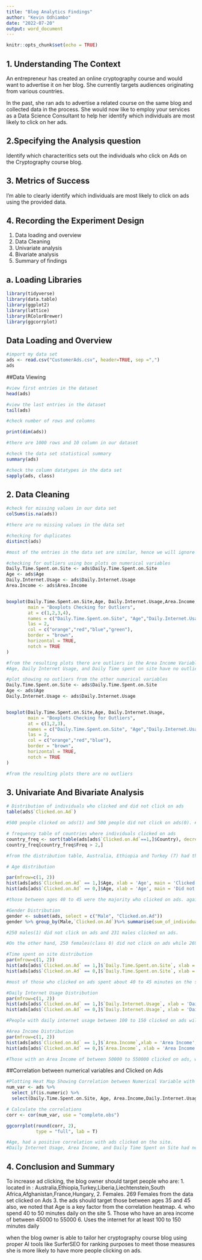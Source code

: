 ---
title: "Blog Analytics Findings"
author: "Kevin Odhiambo"
date: "2022-07-20"
output: word_document
---

```{r setup, include=FALSE}
knitr::opts_chunk$set(echo = TRUE)
```


## 1. Understanding The Context
An entrepreneur has created an online cryptography course and would want to advertise it on her blog. She currently targets audiences originating from various countries. 

In the past, she ran ads to advertise a related course on the same blog and collected data in the process. She would now like to employ your services as a Data Science Consultant to help her identify which individuals are most likely to click on her ads. 

## 2.Specifying the Analysis question
Identify which characteritics sets out the individuals who click on Ads on the Cryptography course blog.

## 3. Metrics of Success
I'm able to clearly identify which individuals are most likely to click on ads using the provided data.

## 4. Recording the Experiment Design 
1. Data loading and overview
2. Data Cleaning
3. Univariate analysis
4. Bivariate analysis
5. Summary of findings

## a. Loading Libraries
```{r}
library(tidyverse)
library(data.table)
library(ggplot2)
library(lattice)
library(RColorBrewer)
library(ggcorrplot)
```

## Data Loading and Overview
```{r}
#import my data set
ads <- read.csv("CustomerAds.csv", header=TRUE, sep =",")
ads
```

##Data Viewing
```{r}
#view first entries in the dataset
head(ads)
```

```{r}
#view the last entries in the dataset
tail(ads)
```

```{r}
#check number of rows and columns

print(dim(ads)) 

#there are 1000 rows and 10 column in our dataset
```

```{r}
#check the data set statistical summary
summary(ads)
```

```{r}
#check the column datatypes in the data set
sapply(ads, class)
```


## 2. Data Cleaning
```{r}
#check for missing values in our data set
colSums(is.na(ads))

#there are no missing values in the data set
```


```{r}
#checking for duplicates
distinct(ads)

#most of the entries in the data set are similar, hence we will ignore them as duplicates
```

```{r}
#checking for outliers using box plots on numerical variables
Daily.Time.Spent.on.Site <- ads$Daily.Time.Spent.on.Site
Age <- ads$Age
Daily.Internet.Usage <- ads$Daily.Internet.Usage
Area.Income <- ads$Area.Income


boxplot(Daily.Time.Spent.on.Site,Age, Daily.Internet.Usage,Area.Income,
        main = "Boxplots Checking for Outliers",
        at = c(1,2,3,4),
        names = c("Daily.Time.Spent.on.Site", "Age","Daily.Internet.Usage","Area.Income"),
        las = 2,
        col = c("orange","red","blue","green"),
        border = "brown",
        horizontal = TRUE,
        notch = TRUE
)

#from the resulting plots there are outliers in the Area Income Variables. 
#Age, Daily Internet Usage, and Daily Time spent on site have no outliers.
```

```{r}
#plot showing no outliers from the other numerical variables
Daily.Time.Spent.on.Site <- ads$Daily.Time.Spent.on.Site
Age <- ads$Age
Daily.Internet.Usage <- ads$Daily.Internet.Usage


boxplot(Daily.Time.Spent.on.Site,Age, Daily.Internet.Usage,
        main = "Boxplots Checking for Outliers",
        at = c(1,2,3),
        names = c("Daily.Time.Spent.on.Site", "Age","Daily.Internet.Usage"),
        las = 2,
        col = c("orange","red","blue"),
        border = "brown",
        horizontal = TRUE,
        notch = TRUE
)

#from the resulting plots there are no outliers

```
## 3. Univariate And Bivariate Analysis

```{r}
# Distribution of individuals who clicked and did not click on ads
table(ads$`Clicked.on.Ad`)

#500 people clicked on ads(1) and 500 people did not click on ads(0). #There is no class imbalance
```



```{r}
# frequency table of countries where individuals clicked on ads
country_freq <- sort(table(ads[ads$`Clicked.on.Ad`==1,]$Country), decreasing = T)%>% as.data.frame() 
country_freq[country_freq$Freq > 2,]

#from the distribution table, Australia, Ethiopia and Turkey (7) had the mot individuals clicking on ads.
```

```{r}
# Age distribution

par(mfrow=c(1, 2))
hist(ads[ads$`Clicked.on.Ad` == 1,]$Age, xlab = 'Age', main = 'Clicked.on.ads' )
hist(ads[ads$`Clicked.on.Ad` == 0,]$Age, xlab = 'Age', main = 'Did not click on ads' )

#those between ages 40 to 45 were the majority who clicked on ads. again, those who did not click on ads are between ages 30 to 35.
```

```{r}
#Gender Distribution
gender <- subset(ads, select = c("Male", "Clicked.on.Ad"))
gender %>% group_by(Male,`Clicked.on.Ad`)%>% summarise(sum_of_individuals = n())

#250 males(1) did not click on ads and 231 males clicked on ads. 

#On the other hand, 250 females(class 0) did not click on ads while 269 females clicked on the ads.
```

```{r}
#Time spent on site distribution
par(mfrow=c(1, 2))
hist(ads[ads$`Clicked.on.Ad` == 1,]$`Daily.Time.Spent.on.Site`, xlab = 'Daily time on site', main = 'Clicked on ads' )
hist(ads[ads$`Clicked.on.Ad` == 0,]$`Daily.Time.Spent.on.Site`, xlab = 'Daily time on site', main = 'Did not click on ads' )

#most of those who clicked on ads spent about 40 to 45 minutes on the site, while those who did not click on ads had about 80 to 85 minutes which is longer timeframe.
```

```{r}
#Daily Internet Usage Distribution
par(mfrow=c(1, 2))
hist(ads[ads$`Clicked.on.Ad` == 1,]$`Daily.Internet.Usage`, xlab = 'Daily internet usage', main = 'Clicked on ads' )
hist(ads[ads$`Clicked.on.Ad` == 0,]$`Daily.Internet.Usage`, xlab = 'Daily internet usage', main = 'Did not click on ads' )

#People with daily internet usage between 100 to 150 clicked on ads wile those with daily internet sage between 220 to 240 did not. 
```


```{r}
#Area Income Distribution
par(mfrow=c(1, 2))
hist(ads[ads$`Clicked.on.Ad` == 1,]$`Area.Income`,xlab = 'Area Income', main = 'Clicked on ads' )
hist(ads[ads$`Clicked.on.Ad` == 0,]$`Area.Income`, xlab = 'Area Income', main = 'Did not click on ads' )

#Those with an Area Income of between 50000 to 550000 clicked on ads, while those with an Area income of between 60000 to 65000 did not.
```


##Correlation between numerical variables and Clicked on Ads
```{r}
#Plotting Heat Map Showing Correlation between Numerical Variable with the target variable(Clicked on Ads)
num_var <- ads %>%
  select_if(is.numeric) %>%
  select(Daily.Time.Spent.on.Site, Age, Area.Income,Daily.Internet.Usage,Clicked.on.Ad)

# Calculate the correlations
corr <- cor(num_var, use = "complete.obs")

ggcorrplot(round(corr, 2), 
           type = "full", lab = T)

#Age, had a positive correlation with ads clicked on the site. 
#Daily Internet Usage, Area Income, and Daily Time Spent on Site had negative correlation with Clicked on Ad.
```


## 4. Conclusion and Summary
To increase ad clicking, the blog owner should target people who are:
  1.  located in : Australia,Ethiopia,Turkey,Liberia,Liechtenstein,South Africa,Afghanistan,France,Hungary,
  2. Females. 269 Females from the data set clicked on Ads
  3. the ads should target those between ages 35 and 45 also, we noted that Age is a key factor from the correlation heatmap.
  4. who spend 40 to 50 minutes daily on the site
  5. Those who have an area income of between 45000 to 55000
  6. Uses the internet for at least 100 to 150 minutes daily

when the blog owner is able to tailor her cryptography course blog using proper AI tools like SurferSEO for ranking purposes to meet those measures she is more likely to have more people clicking on ads.

